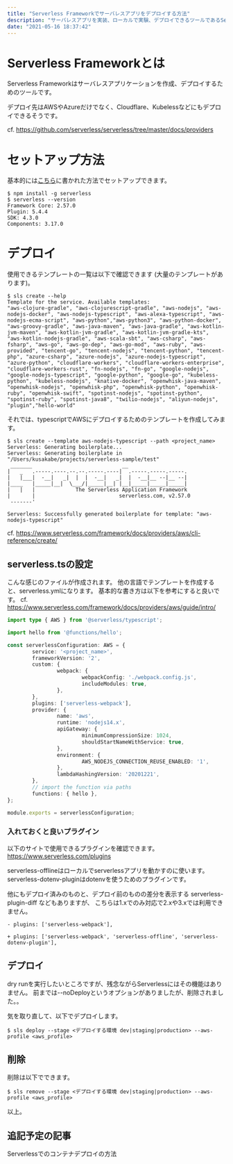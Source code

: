 ```yaml
---
title: "Serverless Frameworkでサーバレスアプリをデプロイする方法"
description: "サーバレスアプリを実装、ローカルで実験、デプロイできるツールであるServerless Frameworkの使い方を紹介します。"
date: "2021-05-16 18:37:42"
---
```


# Serverless Frameworkとは
Serverless Frameworkはサーバレスアプリケーションを作成、デプロイするためのツールです。

デプロイ先はAWSやAzureだけでなく、Cloudflare、Kubelessなどにもデプロイできるそうです。

cf. https://github.com/serverless/serverless/tree/master/docs/providers

# セットアップ方法
基本的には[こちら](https://www.serverless.com/framework/docs/providers/aws/guide/installation/)に書かれた方法でセットアップできます。

```shell
$ npm install -g serverless
$ serverless --version
Framework Core: 2.57.0
Plugin: 5.4.4
SDK: 4.3.0
Components: 3.17.0
```

# デプロイ
使用できるテンプレートの一覧は以下で確認できます (大量のテンプレートがあります)。

```shell
$ sls create --help
Template for the service. Available templates:
"aws-clojure-gradle", "aws-clojurescript-gradle", "aws-nodejs", "aws-nodejs-docker", "aws-nodejs-typescript", "aws-alexa-typescript", "aws-nodejs-ecma-script", "aws-python","aws-python3", "aws-python-docker", "aws-groovy-gradle", "aws-java-maven", "aws-java-gradle", "aws-kotlin-jvm-maven", "aws-kotlin-jvm-gradle", "aws-kotlin-jvm-gradle-kts", "aws-kotlin-nodejs-gradle", "aws-scala-sbt", "aws-csharp", "aws-fsharp", "aws-go", "aws-go-dep", "aws-go-mod", "aws-ruby", "aws-provided", "tencent-go", "tencent-nodejs", "tencent-python", "tencent-php", "azure-csharp", "azure-nodejs", "azure-nodejs-typescript", "azure-python", "cloudflare-workers", "cloudflare-workers-enterprise", "cloudflare-workers-rust", "fn-nodejs", "fn-go", "google-nodejs", "google-nodejs-typescript", "google-python", "google-go", "kubeless-python", "kubeless-nodejs", "knative-docker", "openwhisk-java-maven", "openwhisk-nodejs", "openwhisk-php", "openwhisk-python", "openwhisk-ruby", "openwhisk-swift", "spotinst-nodejs", "spotinst-python", "spotinst-ruby", "spotinst-java8", "twilio-nodejs", "aliyun-nodejs", "plugin","hello-world"
```

それでは、typescriptでAWSにデプロイするためのテンプレートを作成してみます。

```shell
$ sls create --template aws-nodejs-typescript --path <project_name>
Serverless: Generating boilerplate...
Serverless: Generating boilerplate in "/Users/kusakabe/projects/serverless-sample/test"
 _______                             __
|   _   .-----.----.--.--.-----.----|  .-----.-----.-----.
|   |___|  -__|   _|  |  |  -__|   _|  |  -__|__ --|__ --|
|____   |_____|__|  \___/|_____|__| |__|_____|_____|_____|
|   |   |             The Serverless Application Framework
|       |                           serverless.com, v2.57.0
 -------'

Serverless: Successfully generated boilerplate for template: "aws-nodejs-typescript"
```

cf. https://www.serverless.com/framework/docs/providers/aws/cli-reference/create/

## serverless.tsの設定
こんな感じのファイルが作成されます。
他の言語でテンプレートを作成すると、serverless.ymlになります。
基本的な書き方は以下を参考にすると良いです。
cf. https://www.serverless.com/framework/docs/providers/aws/guide/intro/

```typescript
import type { AWS } from '@serverless/typescript';

import hello from '@functions/hello';

const serverlessConfiguration: AWS = {
		service: '<project_name>',
		frameworkVersion: '2',
		custom: {
				webpack: {
						webpackConfig: './webpack.config.js',
						includeModules: true,
				},
		},
		plugins: ['serverless-webpack'],
		provider: {
				name: 'aws',
				runtime: 'nodejs14.x',
				apiGateway: {
						minimumCompressionSize: 1024,
						shouldStartNameWithService: true,
				},
				environment: {
						AWS_NODEJS_CONNECTION_REUSE_ENABLED: '1',
				},
				lambdaHashingVersion: '20201221',
		},
		// import the function via paths
		functions: { hello },
};

module.exports = serverlessConfiguration;
```

### 入れておくと良いプラグイン
以下のサイトで使用できるプラグインを確認できます。
https://www.serverless.com/plugins

serverless-offlineはローカルでserverlessアプリを動かすのに使います。
serverless-dotenv-pluginはdotenvを使うためのプラグインです。

他にもデプロイ済みのものと、デプロイ前のものの差分を表示する serverless-plugin-diff などもありますが、 こちらは1.xでのみ対応で2.xや3.xでは利用できません。

```
- plugins: ['serverless-webpack'],

+ plugins: ['serverless-webpack', 'serverless-offline', 'serverless-dotenv-plugin'],
```

## デプロイ
dry runを実行したいところですが、残念ながらServerlessにはその機能はありません。
前までは--noDeployというオプションがありましたが、削除されました。。

気を取り直して、以下でデプロイします。

```shell
$ sls deploy --stage <デプロイする環境 dev|staging|production> --aws-profile <aws_profile>
```

## 削除
削除は以下でできます。

```shell
$ sls remove --stage <デプロイする環境 dev|staging|production> --aws-profile <aws_profile>
```

以上。

## 追記予定の記事
Serverlessでのコンテナデプロイの方法
